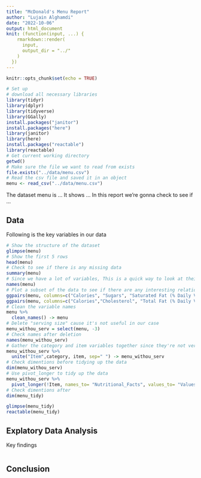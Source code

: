 ```yaml
---
title: "McDonald's Menu Report"
author: "Lujain Alghamdi"
date: "2022-10-06"
output: html_document
knit: (function(input, ...) {
    rmarkdown::render(
      input,
      output_dir = "../"
    )
  })
---
```


```r
knitr::opts_chunk$set(echo = TRUE)
```


```r
# Set up
# download all necessary libraries
library(tidyr)
library(dplyr)
library(tidyverse)
library(GGally)
install.packages("janitor")
install.packages("here")
library(janitor)
library(here)
install.packages("reactable")
library(reactable)
# Get current working directory
getwd()
# Make sure the file we want to read from exists
file.exists("../data/menu.csv")
# Read the csv file and saved it in an object
menu <- read_csv("../data/menu.csv")
```

The dataset menu is ... It shows ... In this report we're gonna check to see if ...

## Data

Following is the key variables in our data
```r
# Show the structure of the dataset
glimpse(menu)
# Show the first 5 rows
head(menu)
# Check to see if there is any missing data
summary(menu)
# Since we have a lot of variables, This is a quick way to look at their names in a compact way
names(menu)
# Plot a subset of the data to see if there are any interesting relationships
ggpairs(menu, columns=c("Calories", "Sugars", "Saturated Fat (% Daily Value)"))
ggpairs(menu, columns=c("Calories","Cholesterol", "Total Fat (% Daily Value)"))
# Clean the variable names
menu %>%
  clean_names() -> menu
# Delete "serving size" cause it's not useful in our case
menu_withou_serv = select(menu, -3)
# Check names after deletion
names(menu_withou_serv)
# Gather the category and item variables together since they're not very distinct variables
menu_withou_serv %>%
  unite("Item",category, item, sep=" ") -> menu_withou_serv
# Check dimentions before tidying up the data
dim(menu_withou_serv)
# Use pivot_longer to tidy up the data
menu_withou_serv %>%
  pivot_longer(!Item, names_to= "Nutritional_Facts", values_to= "Values") -> menu_tidy
# Check dimentions after 
dim(menu_tidy)
```
```r
glimpse(menu_tidy)
reactable(menu_tidy)
```

## Explatory Data Analysis

Key findings
```r
```

## Conclusion
